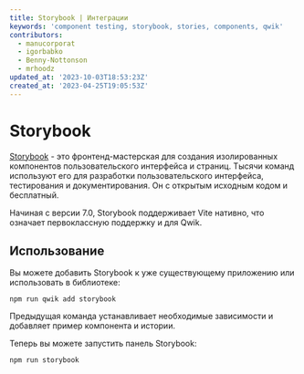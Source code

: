 ```yaml
---
title: Storybook | Интеграции
keywords: 'component testing, storybook, stories, components, qwik'
contributors:
  - manucorporat
  - igorbabko
  - Benny-Nottonson
  - mrhoodz
updated_at: '2023-10-03T18:53:23Z'
created_at: '2023-04-25T19:05:53Z'
---
```


# Storybook

[Storybook](https://storybook.js.org/) - это фронтенд-мастерская для создания изолированных компонентов пользовательского интерфейса и страниц. Тысячи команд используют его для разработки пользовательского интерфейса, тестирования и документирования. Он с открытым исходным кодом и бесплатный.

Начиная с версии 7.0, Storybook поддерживает Vite нативно, что означает первоклассную поддержку и для Qwik.

## Использование

Вы можете добавить Storybook к уже существующему приложению или использовать в библиотеке:

```shell
npm run qwik add storybook
```

Предыдущая команда устанавливает необходимые зависимости и добавляет пример компонента и истории.

Теперь вы можете запустить панель Storybook:

```shell
npm run storybook
```
